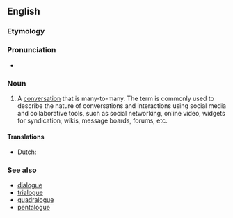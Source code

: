 ==English==

===Etymology===
{{blend|en|multi-|dialogue}}

===Pronunciation===
* {{IPA|en|/ˈmʌltɪlɒɡ/}}

===Noun===
{{en-noun}}

# A [[conversation]] that is many-to-many. The term is commonly used to describe the nature of conversations and interactions using social media and collaborative tools, such as social networking, online video, widgets for syndication, wikis, message boards, forums, etc.

====Translations====
{{trans-top|many-to-many conversation}}
* Dutch: {{t|nl|multiloog|m}}
{{trans-mid}}
{{trans-bottom}}

===See also===
*[[dialogue]]
*[[trialogue]]
*[[quadralogue]]
*[[pentalogue]]